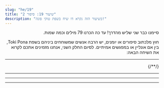 ```yaml
---
slug: "he/19"
title: "שיעור 19: סיפור 2"
description: "בשיעור הזה נקרא דו שיח בשפת טוקי פונה!"
---
```



<div dir="rtl">

סיימנו כבר שני שליש מהדרך! עד כה הכרנו 79 מילים וכמה שמות.

חוץ מלכתוב סיפורים או יומנים, יש הרבה אנשים שמשוחחים ביניהם בשפת Toki Pona, בין אם אונליין או במפגשים אמיתיים. לסיום החלק השני, אנחנו מזמינים אתכם לקרוא את השיחה הבאה:

<Tabbed id="1">
  <Message right sl="toki" m="שלום!" />
  <Message left sl="toki a!" m="היי!" />
  <Message right sl="sina pilin ala pilin pona?" m="את/ה מרגיש טוב?" />
  <Message left sl="pilin ala" m="לא :(" />
  <Message right sl="tan seme?" m="למה?" />
  <Message left sl="mi o pali suli a" m="יש לי הרבה עבודה לעשות!" />
  <Message left sl="wawa mi li lili" m="אין לי כח..." />
  <hr />
  <Message right sl="mi ken ala ken pana e pona?" m="אני יכול/ה לעזור?" />
  <Message left sl="ken a!" m="כן, את/ה יכול/ה!" />
  <Message left sl="o toki tawa mi" m="דבר/י איתי!" />
  <Message right sl="pona" m="אוקיי!" />
  <Message right sl="sina o pali seme?" m="מה את/ה צריך לעשות?" />
{/*<Message left sl="len mi mute li jaki" m="הרבה מהבגדים שלי מלוכלכים" />*/}
  <Message left sl="ijo mute li lon supa mi" m="יש הרבה דברים על השולחן שלי" />
  <Message left sl="poki lete mi li jo e ala" m="אין לי כלום במקרר" />
  <Message left sl="ilo seli mi li pakala" m="והתנור שלי מקולקל" />
  <Message right sl="a, sona!" m="אה, אני מבין/ה!" />
  <hr />
  <Message right sl="o lukin e supa sina lon open" m="קודם כל תסתכל/י על השולחן שלך" />
  <Message right sl="seme o weka tan supa?" m="מה צריך להוריד מהשולחן?" />
  <Message right sl="seme o awen?" m="מה צריך להשאר?" />
  <Message left sl="pona" m="בסדר." />
  <Message left sl="mi lukin e ijo mute" m="אני רואה המון דברים." />
  <Message left sl="mi pana e ona tawa poki pona" m="אני מעביר/ה אותם למגירות הנכונות." />
  <Message left sl="supa li kama pona tawa lukin" m="השולחן נהיה מסודר (נעים למבט)" />
  <Message right sl="pona a!" m="מצויין!" />
  <hr />
  <Message right sl="sina jo ala e moku anu seme?" m="אז אין לך בכלל אוכל?" />
  <Message left sl="jo ala" m="לא, אין לי :(" />
  <Message right sl="sina jo ala jo e mani?" m="יש לך כסף?" />
  <Message left sl="jo" m="כן" />
  <Message right sl="pona" m="יופי!" />
  <Message right sl="o tawa esun" m="לך/י לקנות" />
  <Message left sl="mi tawa" m="אני הולך/ת" />
  <hr />
  <Message left sl="mi kama jo e moku" m="השגתי אוכל" />
  <Message right sl="wawa" m="מעולה!" />
  <Message left sl="tomo mi li awen lete a" m="אה, עדין קר מאד בחדר" />
  <Message right sl="sina ken ala ken pona e ilo?" m="תוכל/י לתקן את התנור?" />
  <Message left sl="ken ala" m="לא, לא אוכל" />
  <Message right sl="ike a" m="אוי לא!" />
  <Message right sl="o lon supa lape" m="כנס/י למיטה" />
  <Message right sl="o kepeken len" m="ותתכסה/י בשמיכה" />
  <Message left sl="a pona" m="אה, רעיון טוב" />
  <Message left sl="pona o tawa sina" m="תודה לך" />
</Tabbed>

</div>